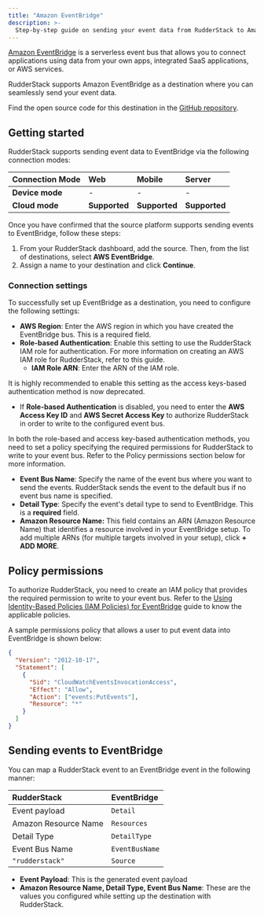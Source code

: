 ```yaml
---
title: "Amazon EventBridge"
description: >-
  Step-by-step guide on sending your event data from RudderStack to Amazon EventBridge.
---
```


[Amazon EventBridge](https://aws.amazon.com/eventbridge/) is a serverless event bus that allows you to connect applications using data from your own apps, integrated SaaS applications, or AWS services.

RudderStack supports Amazon EventBridge as a destination where you can seamlessly send your event data.

<div class="infoBlock">
Find the open source code for this destination in the <a href="https://github.com/rudderlabs/rudder-transformer/tree/master/src/v0/destinations/eventbridge">GitHub repository</a>.
</div>

## Getting started

RudderStack supports sending event data to EventBridge via the following <Link to="/rudderstack-cloud/rudderstack-connection-modes/">connection modes</Link>:

| **Connection Mode** | **Web**       | **Mobile**    | **Server**    |
| :------------------ | :------------ | :------------ | :------------ |
| **Device mode**     | -             | -             | -             |
| **Cloud mode**      | **Supported** | **Supported** | **Supported** |

Once you have confirmed that the source platform supports sending events to EventBridge, follow these steps:

1. From your RudderStack dashboard, add the source. Then, from the list of destinations, select **AWS EventBridge**.
2. Assign a name to your destination and click **Continue**.

### Connection settings

To successfully set up EventBridge as a destination, you need to configure the following settings:

- **AWS Region**: Enter the AWS region in which you have created the EventBridge bus. This is a required field.
- **Role-based Authentication**: Enable this setting to use the RudderStack IAM role for authentication. For more information on creating an AWS IAM role for RudderStack, refer to <Link to="/destinations/aws-iam-role-for-rudderstack/#creating-a-rudderstack-iam-role">this guide</Link>.
  - **IAM Role ARN**: Enter the ARN of the IAM role.

<div class="warningBlock">
It is highly recommended to enable this setting as the access keys-based authentication method is now deprecated.
</div>

- If **Role-based Authentication** is disabled, you need to enter the **AWS Access Key ID** and **AWS Secret Access Key** to authorize RudderStack in order to write to the configured event bus. 

<div class="infoBlock">
In both the role-based and access key-based authentication methods, you need to set a policy specifying the required permissions for RudderStack to write to your event bus. Refer to the <Link to="#policy-permissions">Policy permissions</Link> section below for more information. 
</div>

- **Event Bus Name**: Specify the name of the event bus where you want to send the events. RudderStack sends the event to the default bus if no event bus name is specified.
- **Detail Type**: Specify the event's detail type to send to EventBridge. This is a **required** field.
- **Amazon Resource Name:** This field contains an ARN (Amazon Resource Name) that identifies a resource involved in your EventBridge setup. To add multiple ARNs (for multiple targets involved in your setup), click **+ ADD MORE**.

## Policy permissions

To authorize RudderStack, you need to create an IAM policy that provides the required permission to write to your event bus. Refer to the <a href="https://docs.aws.amazon.com/eventbridge/latest/userguide/iam-identity-based-access-control-eventbridge.html">Using Identity-Based Policies (IAM Policies) for EventBridge</a> guide to know the applicable policies.

A sample permissions policy that allows a user to put event data into EventBridge is shown below:

```json
{
  "Version": "2012-10-17",
  "Statement": [
    {
      "Sid": "CloudWatchEventsInvocationAccess",
      "Effect": "Allow",
      "Action": ["events:PutEvents"],
      "Resource": "*"
    }
  ]
}
```

## Sending events to EventBridge

You can map a RudderStack event to an EventBridge event in the following manner:

| RudderStack          | EventBridge        |
| :------------------- | :----------------- |
| Event payload        | `Detail`       |
| Amazon Resource Name |`Resources`   |
| Detail Type          | `DetailType`   |
| Event Bus Name       | `EventBusName` |
| `"rudderstack"`      | `Source`      |

- **Event Payload**: This is the generated event payload
- **Amazon Resource Name, Detail Type, Event Bus Name**: These are the values you configured while setting up the destination with RudderStack.
